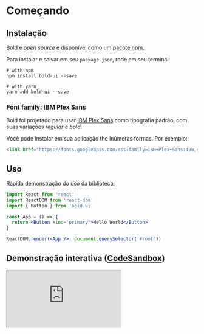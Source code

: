 # Começando

## Instalação

Bold é _open source_ e disponível como um [pacote npm](https://npmjs.org).

Para instalar e salvar em seu `package.json`, rode em seu terminal:

```shell
# with npm
npm install bold-ui --save

# with yarn
yarn add bold-ui --save
```

### Font family: IBM Plex Sans

Bold foi projetado para usar [IBM Plex Sans](https://fonts.google.com/specimen/IBM+Plex+Sans) como tipografia padrão, com suas variações _regular_ e _bold_.

Você pode instalar em sua aplicação the inúmeras formas. Por exemplo:

```html
<link href="https://fonts.googleapis.com/css?family=IBM+Plex+Sans:400,400i,700,700i" rel="stylesheet" />
```

## Uso

Rápida demonstração do uso da biblioteca:

```jsx
import React from 'react'
import ReactDOM from 'react-dom'
import { Button } from 'bold-ui'

const App = () => {
  return <Button kind='primary'>Hello World</Button>
}

ReactDOM.render(<App />, document.querySelector('#root'))
```

## Demonstração interativa ([CodeSandbox](https://codesandbox.io))

<iframe
  src='https://codesandbox.io/embed/black-violet-3ejig?autoresize=1&fontsize=14&view=preview'
  title='bold-hello-world'
  allow='geolocation; microphone; camera; midi; vr; accelerometer; gyroscope; payment; ambient-light-sensor; encrypted-media'
  style={{ width: '100%', height: '500px', border: 0, borderRadius: '4px', overflow: 'hidden' }}
  sandbox='allow-modals allow-forms allow-popups allow-scripts allow-same-origin'
></iframe>
